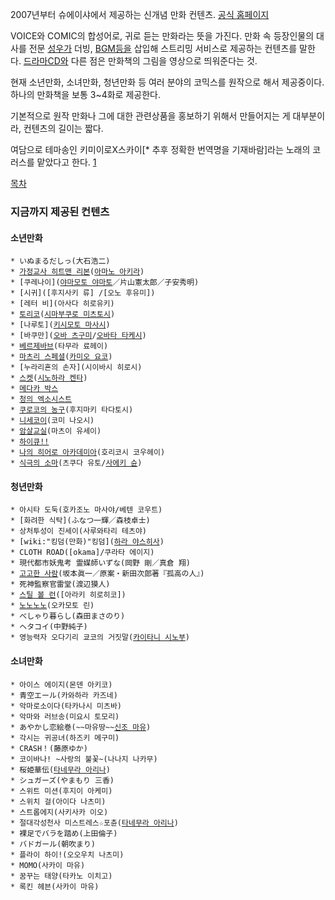 2007년부터 슈에이샤에서 제공하는 신개념 만화 컨텐츠. [http://vomic.shueisha.co.jp/ 공식 홈페이지]

VOICE와 COMIC의 합성어로, 귀로 듣는 만화라는 뜻을 가진다. 만화 속 등장인물의 대사를 전문 [[성우]]가 더빙, [[BGM]]등을 삽입해 스트리밍 서비스로 제공하는 컨텐츠를 말한다. [[드라마CD]]와 다른 점은 만화책의 그림을 영상으로 띄워준다는 것.

현재 소년만화, 소녀만화, 청년만화 등 여러 분야의 코믹스를 원작으로 해서 제공중이다. 하나의 만화책을 보통 3~4화로 제공한다.

기본적으로 원작 만화나 그에 대한 관련상품을 홍보하기 위해서 만들어지는 게 대부분이라, 컨텐츠의 길이는 짧다. 

여담으로 테마송인 키미이로X스카이[* 추후 정확한 번역명을 기재바람]라는 노래의 코러스를 맡았다고 한다. [http://vomic.shueisha.co.jp/theme/theme_music.html]

[[목차]]

=== 지금까지 제공된 컨텐츠 ===
==== 소년만화 ====
 * いぬまるだしっ(大石浩二)
 * [[가정교사 히트맨 리본]]([[아마노 아키라]])
 * [쿠레나이]([[야마모토 야마토]]／片山憲太郎／子安秀明)
 * [시귀]([후지사키 류] /[오노 후유미])
 * [레터 비](아사다 히로유키)
 * [[토리코]]([[시마부쿠로 미츠토시]])
 * [나루토]([[키시모토 마사시]])
 * [바쿠만]([[오바 츠구미]]/[[오바타 타케시]])
 * [[베르제바브]](타무라 료헤이)
 * [[마츠리 스페셜]]([[카미오 요코]])
 * [누라리횬의 손자](시이바시 히로시)
 * [[스켓]]([[시노하라 켄타]])
 * [[메다카 박스]]
 * [[청의 엑소시스트]]
 * [[쿠로코의 농구]](후지마키 타다토시)
 * [[니세코이]](코미 나오시)
 * [[암살교실]](마츠이 유세이)
 * [[하이큐!!]]
 * [[나의 히어로 아카데미아]](호리코시 코우헤이)
 * [[식극의 소마]](츠쿠다 유토/[[사에키 슌]])

==== 청년만화 ====
 * 아시타 도둑(호카조노 마사야/베텐 코우트)
 * [화려한 식탁](ふなつ一輝／森枝卓士)
 * 상처투성이 진세이(사루와타리 테츠야)
 * [wiki:"킹덤(만화)"킹덤]([[하라 야스히사]])
 * CLOTH ROAD([okama]/쿠라타 에이지)
 * 現代都市妖鬼考 霊媒師いずな(岡野 剛／真倉 翔)
 * [[고고한 사람]](坂本眞一／原案・新田次郎著『孤高の人』)
 * 死神監察官雷堂(渡辺獏人)
 * [[스틸 볼 런]]([아라키 히로히코])
 * [[노노노노]](오카모토 린)
 * べしゃり暮らし(森田まさのり)
 * ヘタコイ(中野純子)
 * 영능력자 오다기리 쿄코의 거짓말([[카이타니 시노부]])

==== 소녀만화 ====
 * 아이스 에이지(몬덴 아키코)
 * 青空エール(카와하라 카즈네)
 * 악마로소이다(타카나시 미츠바)
 * 악마와 러브송(미요시 토모리)
 * あやかし恋絵巻(~~마유땅~~[[신조 마유]])
 * 각시는 귀공녀(하즈키 메구미)
 * CRASH！(藤原ゆか)
 * 코이바나! ~사랑의 불꽃~(나나지 나카무)
 * 桜姫華伝([[타네무라 아리나]])
 * シュガーズ(やまもり 三香)
 * 스위트 미션(후지이 아케미)
 * 스위치 걸(아이다 나츠미)
 * 스트롭에지(사키사카 이오)
 * 절대각성천사 미스트레스☆포츈([[타네무라 아리나]])
 * 裸足でバラを踏め(上田倫子)
 * バドガール(朝吹まり)
 * 플라이 하이!(오오우치 나츠미)
 * MOMO(사카이 마유)
 * 꿈꾸는 태양(타카노 이치고)
 * 록킨 헤븐(사카이 마유)
